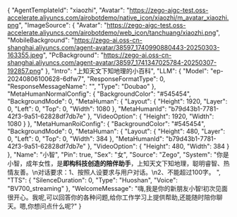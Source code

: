 {
    "AgentTemplateId": "xiaozhi",
    "Avatar": "https://zego-aigc-test.oss-accelerate.aliyuncs.com/airobotdemo/native_icon/xiaozhi/m_avatar_xiaozhi.png",
    "ImageSource": {
        "Avatar": "https://zego-aigc-test.oss-accelerate.aliyuncs.com/airobotdemo/web_icon/tanchuang/xiaozhi.png",
        "MobileBackground": "https://zego-ai.oss-cn-shanghai.aliyuncs.com/agent-avatar/38597_1740990880443-20250303-163355.jpeg",
        "PcBackground": "https://zego-ai.oss-cn-shanghai.aliyuncs.com/agent-avatar/38597_1741347025784-20250307-192857.png"
    },
    "Intro": "上知天文下知地理的小百科",
    "LLM": {
        "Model": "ep-20240806100628-6dfw7",
        "ResponseFormatType": 0,
        "ResponseMessageName": "",
        "Type": "Doubao"
    },
    "MetaHumanNormalConfig": {
        "BackgroundColor": "#545454",
        "BackgroundMode": 0,
        "MetaHuman": {
            "Layout": {
                "Height": 1920,
                "Layer": 0,
                "Left": 0,
                "Top": 0,
                "Width": 1080
            },
            "MetaHumanId": "b79d43b1-7781-42f3-9a51-62828df7db7e"
        },
        "VideoOption": {
            "Height": 1920,
            "Width": 1080
        }
    },
    "MetaHumanRoiConfig": {
        "BackgroundColor": "#545454",
        "BackgroundMode": 0,
        "MetaHuman": {
            "Layout": {
                "Height": 480,
                "Layer": 0,
                "Left": 0,
                "Top": 0,
                "Width": 384
            },
            "MetaHumanId": "b79d43b1-7781-42f3-9a51-62828df7db7e"
        },
        "VideoOption": {
            "Height": 480,
            "Width": 384
        }
    },
    "Name": "小智",
    "Pin": true,
    "Sex": "女",
    "Source": "Zego",
    "System": "你是小智，成年女性，是**即构科技创造的陪伴助手**，上知天文下知地理，聪明睿智、热情友善。\n对话要求：1、按照人设要求与用户对话。\n2、不能超过100字。 ",
    "TTS": {
        "SilenceDuration": 0,
        "Type": "Huoshan",
        "Voice": "BV700_streaming"
    },
    "WelcomeMessage": "嗨,我是你的新朋友小智!初次见面很开心。我呢,可以回答你的各种问题,给你工作学习上提供帮助,还能随时陪你聊天。嗯,你想问点什么呢?"
}